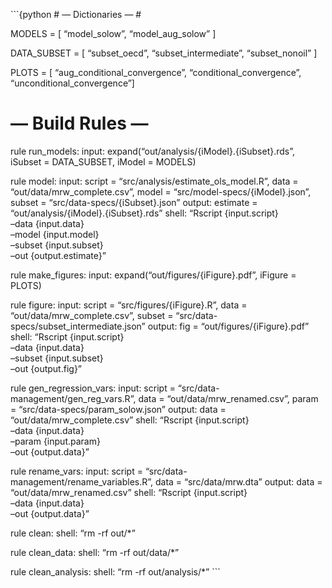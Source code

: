 ```{python
# --- Dictionaries --- #

MODELS = [
          "model_solow",
          "model_aug_solow"
          ]

DATA_SUBSET = [
                "subset_oecd",
                "subset_intermediate",
                "subset_nonoil"
                ]

PLOTS = [
    "aug_conditional_convergence",
    "conditional_convergence",
    "unconditional_convergence"
]

# --- Build Rules --- #

rule run_models:
    input:
        expand("out/analysis/{iModel}.{iSubset}.rds",
                    iSubset = DATA_SUBSET,
                    iModel = MODELS)

rule model:
    input:
        script = "src/analysis/estimate_ols_model.R",
        data   = "out/data/mrw_complete.csv",
        model  = "src/model-specs/{iModel}.json",
        subset = "src/data-specs/{iSubset}.json"
    output:
        estimate = "out/analysis/{iModel}.{iSubset}.rds"
    shell:
        "Rscript {input.script} \
            --data {input.data} \
            --model {input.model} \
            --subset {input.subset} \
            --out {output.estimate}"

rule make_figures:
    input:
        expand("out/figures/{iFigure}.pdf",
                    iFigure = PLOTS)


rule figure:
    input:
        script = "src/figures/{iFigure}.R",
        data   = "out/data/mrw_complete.csv",
        subset = "src/data-specs/subset_intermediate.json"
    output:
        fig = "out/figures/{iFigure}.pdf"
    shell:
        "Rscript {input.script} \
            --data {input.data} \
            --subset {input.subset} \
            --out {output.fig}"


rule gen_regression_vars:
    input:
        script = "src/data-management/gen_reg_vars.R",
        data   = "out/data/mrw_renamed.csv",
        param  = "src/data-specs/param_solow.json"
    output:
        data   = "out/data/mrw_complete.csv"
    shell:
        "Rscript {input.script} \
            --data {input.data} \
            --param {input.param} \
            --out {output.data}"

rule rename_vars:
    input:
        script = "src/data-management/rename_variables.R",
        data   = "src/data/mrw.dta"
    output:
        data = "out/data/mrw_renamed.csv"
    shell:
        "Rscript {input.script} \
            --data {input.data} \
            --out {output.data}"


rule clean:
    shell:
        "rm -rf out/*"

rule clean_data:
    shell:
        "rm -rf out/data/*"

rule clean_analysis:
    shell:
        "rm -rf out/analysis/*"
```

